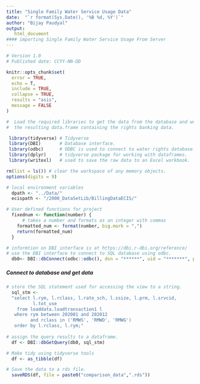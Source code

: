 ---
title: "Single Family Water Service Usage Data"
date:  "`r format(Sys.Date(), '%B %d, %Y')`"
author: "Bijay Paudyal"
output:
   html_document
#### importing Single Family Water Service Usage From Server  
---
```{r include=F}
# Version 1.0 
# Published date: CCYY-NN-DD
```

<!-- Setup some global knitr options to control when source code is displayed -->
```{r , setup, include=F}
knitr::opts_chunk$set(
  error = TRUE,
  echo = T,
  include = TRUE,
  collapse = TRUE,
  results = "asis",
  message = FALSE
)
```

<!-- Set up the R working environment by loading libraries and working folder -->
```{r loadlibs}
#  Load the required libraries to get the data from the database and work with
#  the resulting data.frame containing the rights banking data.

 library(tidyverse) # Tidyverse
 library(DBI)       # Database interface.
 library(odbc)      # ODBC is used to connect to water rights database.
 library(dplyr)     # tidyverse package for working with dataframes.
 library(writexl)   # used to save the raw data to an Excel workbook.

rm(list = ls()) # clear the workspace of any memory objects.
options(digits = 9)
```



```{r file_path }
# local environment variables
  dpath <- "../Data/"
  ecispath <- "/2000_DataSetLib/BillingDataECIS/"

```



```{r DBI_Connect }
# User defined functions for project
  fixednum <- function(number) {
      # takes a number and formats as an integer with commas
    formatted_num <- format(number, big.mark = ",")
    return(formatted_num)
  }

```
```{r db-connect, echo=FALSE}
# informtion on DBI interface is at https://dbi.r-dbi.org/reference/
# use the DBI interface to connect to SQL database using odbc.
  db0<- DBI::dbConnect(odbc::odbc(), dsn = "******", uid = "*******", pwd = "*******")

```


##### Connect to database and get data  

<!-- Get the data from the database -->  
```{r import_data}
# store the SQL statement used for accessing the view to a string.
  sql_stm <- 
  "select l.rym, l.rclass, l.rate_sch, l.ssize, l.prm, l.srvcid,
          l.tot_use
    from loaddata.loadtransaction1 l
   where rym between 202001 and 202012
         and rclass in ('RMWS', 'RMWD', 'RMWG')
   order by l.rclass, l.rym;"
 
# assign the query results to a dataframe.
  df <- DBI::dbGetQuery(db0, sql_stm)

# Make tidy using tidyverse tools
  df <- as_tibble(df)

# Save the data to a rds file.
  saveRDS(df, file = paste0("comparison_data",".rds"))
  
```

